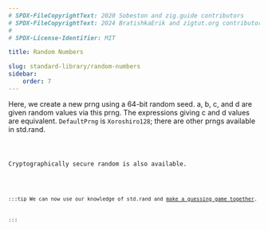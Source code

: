 ```yaml
---
# SPDX-FileCopyrightText: 2020 Sobeston and zig.guide contributors
# SPDX-FileCopyrightText: 2024 BratishkaErik and zigtut.org contributors
#
# SPDX-License-Identifier: MIT

title: Random Numbers

slug: standard-library/random-numbers
sidebar:
    order: 7
---
```




Here, we create a new prng using a 64-bit random seed. a, b, c, and d are given
random values via this prng. The expressions giving c and d values are
equivalent. `DefaultPrng` is `Xoroshiro128`; there are other prngs available in
std.rand.

<Code code={RandomNumbers} collapse="1-2" lang="zig"/>

Cryptographically secure random is also available.

<Code code={RandomNumbersCrypto} collapse="1-2" lang="zig"/>

:::tip
We can now use our knowledge of std.rand and [make a guessing game together](/posts/a-guessing-game).

:::
